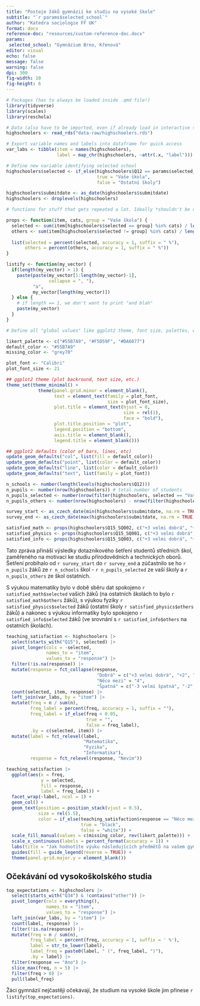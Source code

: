 ```yaml
---
title: "Postoje žáků gymnázií ke studiu na vysoké škole"
subtitle: "`r params$selected_school`"
author: "Katedra sociologie FF UK"
format: docx
reference-doc: "resources/custom-reference-doc.docx"
params:
 selected_school: "Gymnázium Brno, Křenová"
editor: visual
echo: false
message: false
warning: false
dpi: 300
fig-width: 10
fig-height: 6
---
```


```r
# Packages (has to always be loaded inside .qmd file!)
library(tidyverse)
library(scales)
library(reschola)

# Data (also have to be imported, even if already load in interactive session!)
highschoolers <- read_rds("data-raw/highschoolers.rds")

# Export variable names and labels into dataframe for quick access
var_labs <- tibble(item = names(highschoolers),
                   label = map_chr(highschoolers, ~attr(.x, "label")))

# Define new variable identifying selected school
highschoolers$selected <- if_else(highschoolers$Q12 == params$selected_school,
                                  true = "Vaše škola",
                                  false = "Ostatní školy")

highschoolers$submitdate <- as_date(highschoolers$submitdate)
highschoolers <- droplevels(highschoolers)
```

```r
# functions for stuff that gets repeated a lot. Ideally *shouldn't be defined inside .qmd file but in a seperate script (or package)

props <- function(item, cats, group = "Vaše škola") {
  selected <- sum(item[highschoolers$selected == group] %in% cats) / length(item[!is.na(item) & highschoolers$selected == group])
  others <- sum(item[highschoolers$selected != group] %in% cats) / length(item[!is.na(item) & highschoolers$selected != group])
  
  list(selected = percent(selected, accuracy = 1, suffix = " %"),
       others = percent(others, accuracy = 1, suffix = " %"))
}

listify <- function(my_vector) {
  if(length(my_vector) > 1) {
    paste(paste(my_vector[1:length(my_vector)-1], 
                collapse = ", "), 
          "a", 
          my_vector[length(my_vector)])
  } else {
    # if length == 1, we don't want to print "and blah"
    paste(my_vector)
  }
}
```

```r
# Define all "global values" like ggplot2 theme, font size, palettes, etc. at the beginning, so they're in one place.

likert_palette <- c("#55B7A9", "#F5D59F", "#DA6077")
default_color <- "#55B7A9"
missing_color <- "grey70"

plot_font <- "Calibri"
plot_font_size <- 21

## ggplot2 theme (plot backround, text size, etc.)
theme_set(theme_minimal() +
            theme(panel.grid.minor = element_blank(),
                  text = element_text(family = plot_font,
                                      size = plot_font_size),
                  plot.title = element_text(hjust = 0,
                                            size = rel(1),
                                            face = "bold"),
                  plot.title.position = "plot",
                  legend.position = "bottom",
                  axis.title = element_blank(),
                  legend.title = element_blank()))

## ggplot2 defaults (color of bars, lines, etc)
update_geom_defaults("col", list(fill = default_color))
update_geom_defaults("point", list(color = default_color))
update_geom_defaults("line", list(color = default_color))
update_geom_defaults("text", list(family = plot_font))
```

```r
n_schools <- number(length(levels(highschoolers$Q12)))
n_pupils <- number(nrow(highschoolers)) # total number of students
n_pupils_selected <- number(nrow(filter(highschoolers, selected == "Vaše škola"))) # number of students from selected school
n_pupils_others <- number(nrow(highschoolers) - nrow(filter(highschoolers, selected == "Vaše škola"))) # number of students from other school

survey_start <- as_czech_date(min(highschoolers$submitdate, na.rm = TRUE)) # first submited questionnaire date
survey_end <- as_czech_date(max(highschoolers$submitdate, na.rm = TRUE)) # last submited questionnaire date
```

```r
satisfied_math <- props(highschoolers$Q15_SQ002, c("+3 velmi dobrá", "+2", "+1"))
satisfied_physics <- props(highschoolers$Q15_SQ001, c("+3 velmi dobrá", "+2", "+1"))
satisfied_info <- props(highschoolers$Q15_SQ003, c("+3 velmi dobrá", "+2", "+1"))
```

Tato zpráva přináší výsledky dotazníkového šetření studentů středních škol, zaměřeného na motivaci ke studiu přírodovědních a technických oborů. Šetření probíhalo od `r survey_start` do `r survey_end` a zúčastnilo se ho `r n_pupils` žáků ze `r n_schools` škol - `r n_pupils_selected` ze vaší školy a `r n_pupils_others` ze škol ostatních.

S výukou matematiky bylo v době sběru dat spokojeno `r satisfied_math$selected` vašich žáků (na ostatních školách to bylo `r satisfied_math$others` žáků), s výukou fyziky `r satisfied_physics$selected` žáků (ostatní školy `r satisfied_physics$others` žáků) a nakonec s výukou informatiky bylo spokojeno `r satisfied_info$selected` žáků (ve srovnání s `r satisfied_info$others` na ostatních školách).

```r

teaching_satisfaction <- highschoolers |> 
  select(starts_with("Q15"), selected) |> 
  pivot_longer(cols = -selected,
               names_to = "item",
               values_to = "response") |> 
  filter(!is.na(response)) |> 
  mutate(response = fct_collapse(response,
                                  "Dobrá" = c("+3 velmi dobrá", "+2", "+1"),
                                  "Něco mezi" = "4",
                                  "Špatná" = c("-3 velmi špatná", "-2", "-1"))) |> 
  count(selected, item, response) |> 
  left_join(var_labs, by = "item") |> 
  mutate(freq = n / sum(n),
         freq_label = percent(freq, accuracy = 1, suffix = ""),
         freq_label = if_else(freq < 0.05,
                              true = "",
                              false = freq_label),
         .by = c(selected, item)) |> 
  mutate(label = fct_relevel(label,
                             "Matematika",
                             "Fyzika",
                             "Informatika"),
         response = fct_relevel(response, "Nevím"))

teaching_satisfaction |> 
  ggplot(aes(x = freq,
             y = selected,
             fill = response,
             label = freq_label)) +
  facet_wrap(~label, ncol = 1) +
  geom_col() +
  geom_text(position = position_stack(vjust = 0.5),
            size = rel(5.5),
            color = if_else(teaching_satisfaction$response == "Něco mezi",
                            true = "black",
                            false = "white")) +
  scale_fill_manual(values = c(missing_color, rev(likert_palette))) +
  scale_x_continuous(labels = percent_format(accuracy = 1)) +
  labs(title = "Jak hodnotíte výuku následujících předmětů na vašem gymnáziu?") +
  guides(fill = guide_legend(reverse = TRUE)) +
  theme(panel.grid.major.y = element_blank())
```

## Očekávání od vysokoškolského studia

```r
top_expectations <- highschoolers |> 
  select(starts_with("Q34") & !contains("other")) |> 
  pivot_longer(cols = everything(),
               names_to = "item",
               values_to = "response") |> 
  left_join(var_labs, by = "item") |> 
  count(label, response) |> 
  filter(!is.na(response)) |> 
  mutate(freq = n / sum(n),
         freq_label = percent(freq, accuracy = 1, suffix = ' %'),
         label = str_to_lower(label),
         label_freq = paste0(label, " (", freq_label, ")"),
         .by = label) |> 
  filter(response == "Ano") |> 
  slice_max(freq, n = 5) |> 
  filter(freq > 0) |> 
  pull(label_freq)
```

Žáci gymnázií nejčastěji očekávají, že studium na vysoké škole jim přinese `r listify(top_expectations)`.
